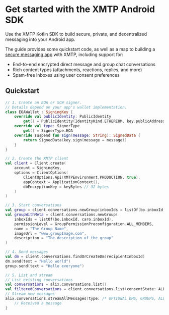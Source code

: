 
# Get started with the XMTP Android SDK

Use the XMTP Kotlin SDK to build secure, private, and decentralized messaging into your Android app.

The guide provides some quickstart code, as well as a map to building a [secure messaging app](/protocol/security) with XMTP, including support for:

- End-to-end encrypted direct message and group chat conversations
- Rich content types (attachments, reactions, replies, and more)
- Spam-free inboxes using user consent preferences

## Quickstart

```kotlin [Kotlin]
// 1. Create an EOA or SCW signer.
// Details depend on your app's wallet implementation.
class EOAWallet : SigningKey {
    override val publicIdentity: PublicIdentity
        get() = PublicIdentity(IdentityKind.ETHEREUM, key.publicAddress)
    override val type: SignerType
        get() = SignerType.EOA
    override suspend fun sign(message: String): SignedData {
        return SignedData(key.sign(message = message))
    }
}

// 2. Create the XMTP client
val client = Client.create(
    account = SigningKey,
    options = ClientOptions(
        ClientOptions.Api(XMTPEnvironment.PRODUCTION, true),
        appContext = ApplicationContext(),
        dbEncryptionKey = keyBytes // 32 bytes
    )
)

// 3. Start conversations
val group = client.conversations.newGroup(inboxIds = listOf(bo.inboxId, caro.inboxId))
val groupWithMeta = client.conversations.newGroup(
    inboxIds = listOf(bo.inboxId, caro.inboxId),
    permissionLevel = GroupPermissionPreconfiguration.ALL_MEMBERS,
    name = "The Group Name",
    imageUrl = "www.groupImage.com",
    description = "The description of the group"
)

// 4. Send messages
val dm = client.conversations.findOrCreateDm(recipientInboxId)
dm.send(text = "Hello world")
group.send(text = "Hello everyone")

// 5. List and stream
// List existing conversations
val conversations = alix.conversations.list()
val filteredConversations = client.conversations.list(consentState: ALLOWED)
// Stream new messages
alix.conversations.streamAllMessages(type: /* OPTIONAL DMS, GROUPS, ALL */, consentState: listOf(ConsentState.ALLOWED)).collect {
    // Received a message
}
```

<InboxGetStarted />
